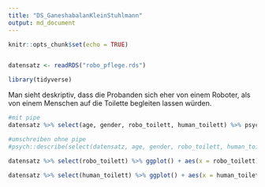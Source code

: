 ```yaml
---
title: "DS_GaneshabalanKleinStuhlmann"
output: md_document
---
```


```r
knitr::opts_chunk$set(echo = TRUE)


datensatz <- readRDS("robo_pflege.rds")

library(tidyverse)

```

Man sieht deskriptiv, dass die Probanden sich eher von einem Roboter, als von einem Menschen auf die Toilette begleiten lassen würden.
```r
#mit pipe
datensatz %>% select(age, gender, robo_toilett, human_toilett) %>% psych::describe() %>% select( vars, mean, sd, median, min, max)

#umschreiben ohne pipe
#psych::describe(select(datensatz, age, gender, robo_toilett, human_toilett))

datensatz %>% select(robo_toilett) %>% ggplot() + aes(x = robo_toilett) + geom_histogram(bins = 30, fill="purple")

datensatz %>% select(human_toilett) %>% ggplot() + aes(x = human_toilett) + geom_histogram(bins = 30, fill="yellow")

```


